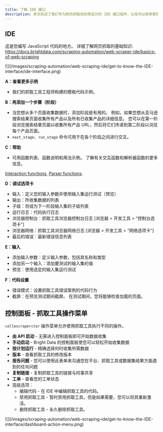 ```yaml
---
title: 了解 IDE 接口
description: 本文综述了我们专为网页抓取目的而设计的 IDE 接口组件，以及可以用来管理抓取工具的控制面板的接口组件。
---
```


## IDE

这是您编写 JavaScript 代码的地方。 详细了解网页抓取的基础知识:  
https://docs.brightdata.com/scraping-automation/web-scraper-ide/basics-of-web-scraping

<Frame>
![](/images/scraping-automation/web-scraping-ide/get-to-know-the-IDE-interface/ide-interface.png)
</Frame>

**A：查看更多示例**
- 我们的抓取工具工程师构建的模板代码示例。

**B：再添加一个步骤（阶段）**
- 当您想从多个页面收集数据时，添加阶段是有用的。 例如，如果您想从亚马逊搜索结果页面收集所有产品以及所有已收集产品的详细信息。 您可以在第一阶段浏览搜索结果页面以收集所有产品 URL，然后将它们传递到第二阶段以浏览每个产品页面。
- `next_stage`、`run_stage` 命令可用于在各个阶段之间进行交互。


**C：帮助**
- 可用函数列表、函数说明和用法示例。 了解有关交互函数和解析器函数的更多信息。  

[Interaction functions](/scraping-automation/web-scraper-ide/functions#interaction-functions), [Parser functions](/scraping-automation/web-scraper-ide/functions#parser-functions).  


**D：调试选项卡**
- 输入：定义您的输入参数并使用输入集运行测试（预览）
- 输出：所收集数据的列表
- 子级：将成为下一阶段输入集的子级列表
- 运行日志：代码执行日志
- 浏览器控制台：抓取工具浏览器控制台日志 \[浏览器 > 开发工具 > “控制台选项卡”\]
- 浏览器网络：抓取工具浏览器网络日志 \[浏览器 > 开发工具 > “网络选项卡”\]
- 最后的错误：最新错误信息列表

**E：输入**
- 添加输入参数：定义输入参数，包括其名称和类型
- 添加另一个输入：添加要测试的输入集的值
- 预览：使用选定的输入集运行测试

**F：代码设置**
- 错误模式：设置抓取工具错误案例的代码行为
- 截屏：在预览测试期间截屏。 在测试期间，您将能够检查加载的页面。

## 控制面板 - 抓取工具操作菜单

`collescraperctor` 操作菜单允许使用抓取工具执行不同的操作。

- **由 API 启动** - 无需进入控制面板即可开始数据收集
- **手动启动** - Bright Data 的控制面板使您可以轻松开始收集数据
- **按计划运行** - 精确选择何时收集所需数据
- **版本** - 查看抓取工具的修改版本
- **报告问题** - 您可以使用此表单来沟通您在平台、抓取工具或数据集结果方面遇到的任何问题
- **复制链接** - 复制抓取工具的链接与同事共享
- **工单** - 查看您的工单状态
- 高级选项：
    -   编辑代码 - 在 IDE 中编辑抓取工具的代码。
    -   禁用抓取工具 - 暂时禁用抓取工具，但是如果需要，您可以将其重新激活。
    -   删除抓取工具 - 永久删除抓取工具。

<Frame>
![](/images/scraping-automation/web-scraping-ide/get-to-know-the-IDE-interface/dashboard-action-menu.png)
</Frame>